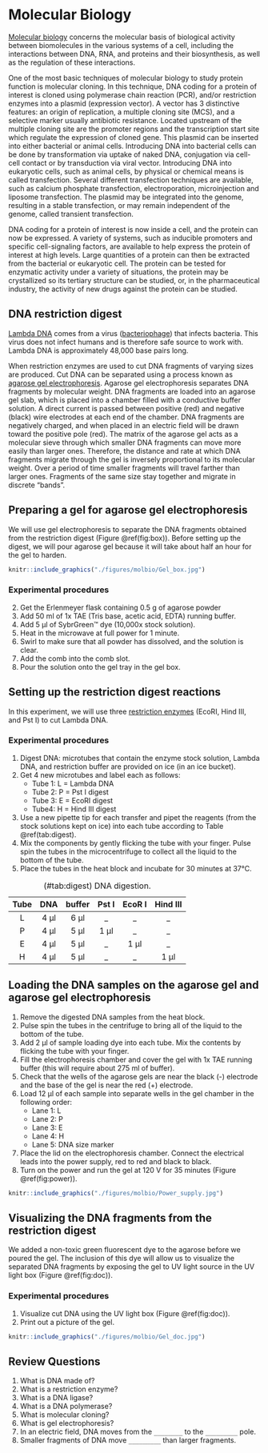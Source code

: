 # Molecular Biology

[Molecular biology](https://en.wikipedia.org/wiki/Molecular_biology) concerns the molecular basis of biological activity between biomolecules in the various systems of a cell, including the interactions between DNA, RNA, and proteins and their biosynthesis, as well as the regulation of these interactions.

One of the most basic techniques of molecular biology to study protein function is molecular cloning. In this technique, DNA coding for a protein of interest is cloned using polymerase chain reaction (PCR), and/or restriction enzymes into a plasmid (expression vector). A vector has 3 distinctive features: an origin of replication, a multiple cloning site (MCS), and a selective marker usually antibiotic resistance. Located upstream of the multiple cloning site are the promoter regions and the transcription start site which regulate the expression of cloned gene. This plasmid can be inserted into either bacterial or animal cells. Introducing DNA into bacterial cells can be done by transformation via uptake of naked DNA, conjugation via cell-cell contact or by transduction via viral vector. Introducing DNA into eukaryotic cells, such as animal cells, by physical or chemical means is called transfection. Several different transfection techniques are available, such as calcium phosphate transfection, electroporation, microinjection and liposome transfection. The plasmid may be integrated into the genome, resulting in a stable transfection, or may remain independent of the genome, called transient transfection.

DNA coding for a protein of interest is now inside a cell, and the protein can now be expressed. A variety of systems, such as inducible promoters and specific cell-signaling factors, are available to help express the protein of interest at high levels. Large quantities of a protein can then be extracted from the bacterial or eukaryotic cell. The protein can be tested for enzymatic activity under a variety of situations, the protein may be crystallized so its tertiary structure can be studied, or, in the pharmaceutical industry, the activity of new drugs against the protein can be studied.

##  DNA restriction digest
[Lambda DNA](https://en.wikipedia.org/wiki/Lambda_phage) comes from a virus ([bacteriophage](https://en.wikipedia.org/wiki/Bacteriophage)) that infects bacteria. This virus does not infect humans and is therefore safe source to work with. Lambda DNA is approximately 48,000 base pairs long.

When restriction enzymes are used to cut DNA fragments of varying sizes are produced. Cut DNA can be separated using a process known as [agarose gel electrophoresis](https://en.wikipedia.org/wiki/Agarose_gel_electrophoresis).
Agarose gel electrophoresis separates DNA fragments by molecular weight. DNA fragments are loaded into an agarose gel slab, which is placed into a chamber filled with a conductive buffer solution. A direct current is passed between positive (red) and negative (black) wire electrodes at each end of the chamber. DNA fragments are negatively charged, and when placed in an electric field will be drawn toward the positive pole (red). The matrix of the agarose gel acts as a molecular sieve through which smaller DNA fragments can move more easily than larger ones. Therefore, the distance and rate at which DNA fragments migrate through the gel is inversely proportional to its molecular weight. Over a period of time smaller fragments will travel farther than larger ones. Fragments of the same size stay together and migrate in discrete "bands".

##  Preparing a gel for agarose gel electrophoresis
We will use gel electrophoresis to separate the DNA fragments obtained from the restriction digest (Figure \@ref(fig:box)). Before setting up the digest, we will pour agarose gel because it will take about half an hour for the gel to harden.

```r
knitr::include_graphics("./figures/molbio/Gel_box.jpg")
```

### Experimental procedures
2.  Get the Erlenmeyer flask containing 0.5 g of agarose powder
3.  Add 50 ml of 1x TAE (Tris base, acetic acid, EDTA) running buffer.
4.  Add 5 µl of SybrGreen™ dye (10,000x stock solution).
5.  Heat in the microwave at full power for 1 minute.
6.  Swirl to make sure that all powder has dissolved, and the solution is clear.
7.  Add the comb into the comb slot.
8.  Pour the solution onto the gel tray in the gel box.

## Setting up the restriction digest reactions
In this experiment, we will use three [restriction enzymes](https://en.wikipedia.org/wiki/Restriction_enzyme) (EcoRI, Hind III, and Pst I) to cut Lambda DNA.

### Experimental procedures
1.  Digest DNA: microtubes that contain the enzyme stock solution, Lambda DNA, and restriction buffer are provided on ice (in an ice bucket).
1.	Get 4 new microtubes and label each as follows:
    *   Tube 1: L = Lambda DNA
    *   Tube 2: P = Pst I digest
    *   Tube 3: E = EcoRI digest
    *   Tube4: H = Hind III digest
1.	Use a new pipette tip for each transfer and pipet the reagents (from the stock solutions kept on ice) into each tube according to Table \@ref(tab:digest).
1.	Mix the components by gently flicking the tube with your finger. Pulse spin the tubes in the microcentrifuge to collect all the liquid to the bottom of the tube.
1.	Place the tubes in the heat block and incubate for 30 minutes at 37°C.

Table: (\#tab:digest) DNA digestion.

Tube  |DNA |buffer|Pst I|EcoR I|Hind III
|:---:|:--:|:----:|:---:|:----:|:------:|
L     |4 µl|6 µl  |	_   |	_	   |_       |
P     |4 µl|5 µl  |	1 µl|	_	   |_       |
E     |4 µl|5 µl  |	_	  |1 µl	 |_       |
H     |4 µl|5 µl  |	_	  |	_    |1 µl    |

##  Loading the DNA samples on the agarose gel and agarose gel electrophoresis
1.	Remove the digested DNA samples from the heat block.
2.	Pulse spin the tubes in the centrifuge to bring all of the liquid to the bottom of the tube.
2.	Add 2 µl of sample loading dye into each tube. Mix the contents by flicking the tube with your finger.
3.	Fill the electrophoresis chamber and cover the gel with 1x TAE running buffer (this will require   about 275 ml of buffer).
4.	Check that the wells of the agarose gels are near the black (-) electrode and the base of the gel is near the red (+) electrode.
5.	Load 12 µl of each sample into separate wells in the gel chamber in the following order:
    *   Lane 1:	L
    *   Lane 2:	P
    *   Lane 3:	E
    *   Lane 4:	H
    *   Lane 5: DNA size marker
6.	Place the lid on the electrophoresis chamber. Connect the electrical leads into the power supply, red to red and black to black.
7.	Turn on the power and run the gel at 120 V for 35 minutes (Figure \@ref(fig:power)).

```r
knitr::include_graphics("./figures/molbio/Power_supply.jpg")
```

##  Visualizing the DNA fragments from the restriction digest
We added a non-toxic green fluorescent dye to the agarose before we poured the gel. The inclusion of this dye will allow us to visualize the separated DNA fragments by exposing the gel to UV light source in the UV light box (Figure \@ref(fig:doc)).

### Experimental procedures
1.  Visualize cut DNA using the UV light box (Figure \@ref(fig:doc)).
2.  Print out a picture of the gel.

```r
knitr::include_graphics("./figures/molbio/Gel_doc.jpg")
```

## Review Questions
1. What is DNA made of?
1. What is a restriction enzyme?
2. What is a DNA ligase?
3. What is a DNA polymerase?
4. What is molecular cloning?
5. What is gel electrophoresis?
6. In an electric field, DNA moves from the `________` to the `_________` pole.
6. Smaller fragments of DNA move `_________` than larger fragments.

